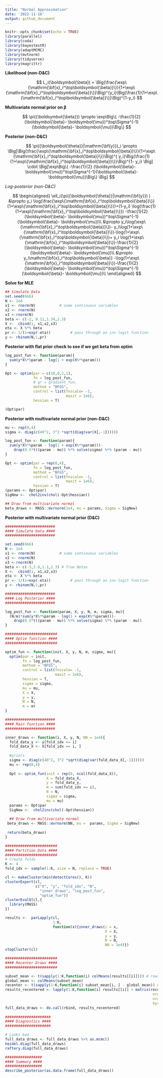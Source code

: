 ```yaml
---
title: "Normal Approximation"
date: '2022-11-18'
output: github_document
---
```


```r
knitr::opts_chunk$set(echo = TRUE)
library(parallel)
library(coda)
library(bayestestR)
library(adaptMCMC)
library(mvtnorm)
library(tidyverse)
library(magrittr)
```

**Likelihood (non-D&C)**

$$
L_i(\boldsymbol{\beta}) = \Big(\frac{\exp\{\mathrm{\bf{x}_i^\top\boldsymbol{\beta}}\}}{1+\exp\{\mathrm{\bf{x}_i^\top\boldsymbol{\beta}}\}}\Big)^{y_i}\Big(\frac{1}{1+\exp\{\mathrm{\bf{x}_i^\top\boldsymbol{\beta}}\}}\Big)^{1-y_i}
$$

**Multivariate normal prior on $\boldsymbol{\beta}$**

$$
\pi({\boldsymbol{\beta}}) \propto \exp\Big\{ -\frac{1}{2} (\boldsymbol{\beta}- \boldsymbol{\mu})^\top\Sigma^{-1}(\boldsymbol{\beta}- \boldsymbol{\mu})\Big\}
$$

**Posterior (non-D&C)**

$$
\pi({\boldsymbol{\theta}}|\mathrm{\bf{y}})_i \propto \Big[\Big(\frac{\exp\{\mathrm{\bf{x}_i^\top\boldsymbol{\beta}}\}}{1+\exp\{\mathrm{\bf{x}_i^\top\boldsymbol{\beta}}\}}\Big)^{ y_i}\Big(\frac{1}{1+\exp\{\mathrm{\bf{x}_i^\top\boldsymbol{\beta}}\}}\Big)^{1- y_i} \Big] \cdot \Big[\exp\Big\{ -\frac{1}{2} (\boldsymbol{\beta}- \boldsymbol{\mu})^\top\Sigma^{-1}(\boldsymbol{\beta}- \boldsymbol{\mu})\Big\}  \Big]
$$

*Log-posterior (non-D&C)*

$$
\begin{aligned}
\ell_i(\pi({\boldsymbol{\theta}}|\mathrm{\bf{y}}) ) &\propto y_i \log(\frac{\exp\{\mathrm{\bf{x}_i^\top\boldsymbol{\beta}}\}}{1+\exp\{\mathrm{\bf{x}_i^\top\boldsymbol{\beta}}\}})+(1-y_i) \log(\frac{1}{1+\exp\{\mathrm{\bf{x}_i^\top\boldsymbol{\beta}}\}}) -\frac{1}{2} (\boldsymbol{\beta}- \boldsymbol{\mu})^\top\Sigma^{-1}(\boldsymbol{\beta}- \boldsymbol{\mu})\\
&\propto  y_i\log(\exp\{\mathrm{\bf{x}_i^\top\boldsymbol{\beta}}\})- y_i\log(1+\exp\{\mathrm{\bf{x}_i^\top\boldsymbol{\beta}}\})-\log(1+\exp\{\mathrm{\bf{x}_i^\top\boldsymbol{\beta}}\})+ y_i \log(1+\exp\{\mathrm{\bf{x}_i^\top\boldsymbol{\beta}}\})-\frac{1}{2} (\boldsymbol{\beta}- \boldsymbol{\mu})^\top\Sigma^{-1}(\boldsymbol{\beta}- \boldsymbol{\mu})\\
&\propto y_i\mathrm{\bf{x}_i^\top\boldsymbol{\beta}} -\log(1+\exp\{\mathrm{\bf{x}_i^\top\boldsymbol{\beta}}\})-\frac{1}{2} (\boldsymbol{\beta}- \boldsymbol{\mu})^\top\Sigma^{-1}(\boldsymbol{\beta}- \boldsymbol{\mu})\\
\end{aligned}
$$

**Solve for MLE**
```r
## Simulate Data
set.seed(666)
N <- 1e4
x1 <- rnorm(N)           # some continuous variables 
x2 <- rnorm(N)
x3 <-rnorm(N)
beta <- c(-2, 0.11,1.34,2.3)
X <-  cbind(1, x1,x2,x3)
eta <- X %*% beta      
pr <- 1/(1+exp(-eta))         # pass through an inv-logit function
y <- rbinom(N,1,pr)  
```


**Posterior with flat prior check to see if we get beta from optim**

```r
log_post_fun <- function(param){
  sum(y*X%*%param - log(1 + exp(X%*%param)))
}  

Opt <- optim(par = c(10,0,2,1),
             fn = log_post_fun, 
             # gr = gradient_fun,
             method = "BFGS",
             control = list(fnscale= -1,
                            maxit = 1e6),
             hessian = T)

(Opt$par)
```

**Posterior with multivariate normal prior (non-D&C)**

```r
mu <- rep(0,4)
sigma <- diag(c(40^2, 3^2 *sqrt(diag(var(X[,-1])))))

log_post_fun <- function(param){
  sum(y*X%*%param - log(1 + exp(X%*%param)))-
    drop(0.5*t((param - mu)) %*% solve(sigma) %*% (param - mu))
}

Opt <- optim(par = rep(0,4),
             fn = log_post_fun, 
             method = "BFGS",
             control = list(fnscale= -1,
                            maxit = 1e6),
             hessian = T)
(params <- Opt$par)
SigNew <-  chol2inv(chol(-Opt$hessian))

## Draw from multivariate normal
beta_draws <- MASS::mvrnorm(1e4, mu = params, Sigma = SigNew)
```

**Posterior with multivariate normal prior (D&C)**

```r
#######################
#### Simulate Data ####
#######################

set.seed(666)
N <- 1e4
x1 <- rnorm(N)           # some continuous variables 
x2 <- rnorm(N)
x3 <-rnorm(N)
beta <- c(-3,3.8,1.1,2.3) # True Betas
X <-  cbind(1, x1,x2,x3)
eta <- X %*% beta      
pr <- 1/(1+exp(-eta))         # pass through an inv-logit function
y <- rbinom(N,1,pr)  

#######################
#### Log Posterior ####
#######################

log_post_fun <- function(param, X, y, N, m, sigma, mu){
  (N/m)*sum(y*X%*%param - log(1 + exp(X%*%param)))-
    drop(0.5*t((param - mu)) %*% solve(sigma) %*% (param - mu))
}

########################
#### Optim function ####
########################

optim_fun <- function(init, X, y, N, m, sigma, mu){
  optim(par = init,
        fn = log_post_fun,
        method = "BFGS",
        control = list(fnscale= -1,
                       maxit = 1e6),
        hessian = T,
        sigma = sigma, 
        mu = mu,
        X = X,
        y = y,
        N = N,
        m = m)
}

#######################
#### Main function ####
#######################

inner_draws <- function(i, X, y, N, NN = 1e4){
  fold_data_y <- y[fold_idx == i]
  fold_data_X <- X[fold_idx == i, ]
  
  #priors
  sigma <- diag(c(40^2, 3^2 *sqrt(diag(var(fold_data_X[,-1])))))
  mu <- rep(0,4)
  
  Opt <- optim_fun(init = rep(0, ncol(fold_data_X)),
                   X = fold_data_X, 
                   y = fold_data_y,
                   m = sum(fold_idx == i),
                   N = N,
                   sigma = sigma,
                   mu = mu)
  params <- Opt$par
  SigNew <-  chol2inv(chol(-Opt$hessian))
  
  ## Draw from multivariate normal
 beta_draws <- MASS::mvrnorm(NN, mu =  params, Sigma = SigNew)
 
 return(beta_draws)
}

########################
#### Partition Data ####
########################
# Create folds
K <- 4
fold_idx <- sample(1:K, size = N, replace = TRUE)

cl <- makeCluster(min(detectCores(), K))
clusterExport(cl,
              c("X", "y", "fold_idx", "N",
                "inner_draws", "log_post_fun",
                "optim_fun"))
clusterEvalQ(cl,{
  library(MASS)
})

results <-  parLapply(cl,
                      1:K,
                      function(x){inner_draws(i = x,
                                              X = X, 
                                              y = y,
                                              N = N,
                                              NN = 1e4)})
stopCluster(cl)

########################
#### Recenter Draws ####
########################

subset_mean <- t(sapply(1:K,function(i) colMeans(results[[i]]))) # rows indicate subset
global_mean <- colMeans(subset_mean)
recenter <- t(sapply(1:K,function(i) subset_mean[i, ] - global_mean)) # rows indicate subset
results_recentered <- lapply(1:K,function(i) results[[i]] + matrix(recenter[i, ],
                                                                    nrow = nrow(results[[i]]),
                                                                    ncol = ncol(results[[i]]),
                                                                    byrow = T))
full_data_draws <- do.call(rbind, results_recentered)
            
#####################
#### Diagnostics ####
#####################

# Looks bad
full_data_draws <- full_data_draws %>% as.mcmc()
heidel.diag(full_data_draws)
raftery.diag(full_data_draws)

#################
#### Summary ####
#################
describe_posterior(as.data.frame(full_data_draws))
```



